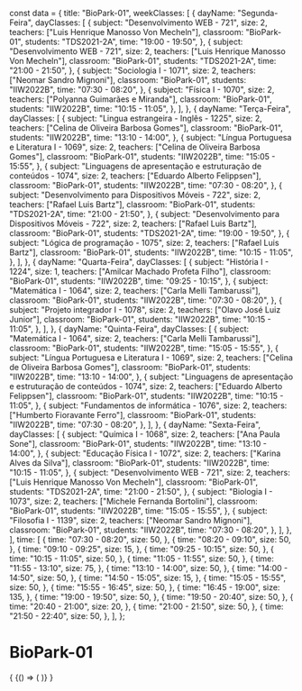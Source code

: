 const data = {
  title: "BioPark-01",
  weekClasses: [
    {
      dayName: "Segunda-Feira",
      dayClasses: [
        {
          subject: "Desenvolvimento WEB - 721",
          size: 2,
          teachers: ["Luis Henrique Manosso Von Mecheln"],
          classroom: "BioPark-01",
          students: "TDS2021-2A",
          time: "19:00 - 19:50",
        },
        {
          subject: "Desenvolvimento WEB - 721",
          size: 2,
          teachers: ["Luis Henrique Manosso Von Mecheln"],
          classroom: "BioPark-01",
          students: "TDS2021-2A",
          time: "21:00 - 21:50",
        },
        {
          subject: "Sociologia I - 1071",
          size: 2,
          teachers: ["Neomar Sandro Mignoni"],
          classroom: "BioPark-01",
          students: "IIW2022B",
          time: "07:30 - 08:20",
        },
        {
          subject: "Física I - 1070",
          size: 2,
          teachers: ["Polyanna Guimarães e Miranda"],
          classroom: "BioPark-01",
          students: "IIW2022B",
          time: "10:15 - 11:05",
        },
      ],
    },
    {
      dayName: "Terça-Feira",
      dayClasses: [
        {
          subject: "Lingua estrangeira - Inglês - 1225",
          size: 2,
          teachers: ["Celina de Oliveira Barbosa Gomes"],
          classroom: "BioPark-01",
          students: "IIW2022B",
          time: "13:10 - 14:00",
        },
        {
          subject: "Língua Portuguesa e Literatura I - 1069",
          size: 2,
          teachers: ["Celina de Oliveira Barbosa Gomes"],
          classroom: "BioPark-01",
          students: "IIW2022B",
          time: "15:05 - 15:55",
        },
        {
          subject:
            "Linguagens de apresentação e estruturação de conteúdos - 1074",
          size: 2,
          teachers: ["Eduardo Alberto Felippsen"],
          classroom: "BioPark-01",
          students: "IIW2022B",
          time: "07:30 - 08:20",
        },
        {
          subject: "Desenvolvimento para Dispositivos Móveis - 722",
          size: 2,
          teachers: ["Rafael Luis Bartz"],
          classroom: "BioPark-01",
          students: "TDS2021-2A",
          time: "21:00 - 21:50",
        },
        {
          subject: "Desenvolvimento para Dispositivos Móveis - 722",
          size: 2,
          teachers: ["Rafael Luis Bartz"],
          classroom: "BioPark-01",
          students: "TDS2021-2A",
          time: "19:00 - 19:50",
        },
        {
          subject: "Lógica de programação - 1075",
          size: 2,
          teachers: ["Rafael Luis Bartz"],
          classroom: "BioPark-01",
          students: "IIW2022B",
          time: "10:15 - 11:05",
        },
      ],
    },
    {
      dayName: "Quarta-Feira",
      dayClasses: [
        {
          subject: "História I - 1224",
          size: 1,
          teachers: ["Amilcar Machado Profeta Filho"],
          classroom: "BioPark-01",
          students: "IIW2022B",
          time: "09:25 - 10:15",
        },
        {
          subject: "Matemática I - 1064",
          size: 2,
          teachers: ["Carla Melli Tambarussi"],
          classroom: "BioPark-01",
          students: "IIW2022B",
          time: "07:30 - 08:20",
        },
        {
          subject: "Projeto integrador I - 1078",
          size: 2,
          teachers: ["Olavo José Luiz Junior"],
          classroom: "BioPark-01",
          students: "IIW2022B",
          time: "10:15 - 11:05",
        },
      ],
    },
    {
      dayName: "Quinta-Feira",
      dayClasses: [
        {
          subject: "Matemática I - 1064",
          size: 2,
          teachers: ["Carla Melli Tambarussi"],
          classroom: "BioPark-01",
          students: "IIW2022B",
          time: "15:05 - 15:55",
        },
        {
          subject: "Língua Portuguesa e Literatura I - 1069",
          size: 2,
          teachers: ["Celina de Oliveira Barbosa Gomes"],
          classroom: "BioPark-01",
          students: "IIW2022B",
          time: "13:10 - 14:00",
        },
        {
          subject:
            "Linguagens de apresentação e estruturação de conteúdos - 1074",
          size: 2,
          teachers: ["Eduardo Alberto Felippsen"],
          classroom: "BioPark-01",
          students: "IIW2022B",
          time: "10:15 - 11:05",
        },
        {
          subject: "Fundamentos de informática - 1076",
          size: 2,
          teachers: ["Humberto Fioravante Ferro"],
          classroom: "BioPark-01",
          students: "IIW2022B",
          time: "07:30 - 08:20",
        },
      ],
    },
    {
      dayName: "Sexta-Feira",
      dayClasses: [
        {
          subject: "Química I - 1068",
          size: 2,
          teachers: ["Ana Paula Sone"],
          classroom: "BioPark-01",
          students: "IIW2022B",
          time: "13:10 - 14:00",
        },
        {
          subject: "Educação Física I - 1072",
          size: 2,
          teachers: ["Karina Alves da Silva"],
          classroom: "BioPark-01",
          students: "IIW2022B",
          time: "10:15 - 11:05",
        },
        {
          subject: "Desenvolvimento WEB - 721",
          size: 2,
          teachers: ["Luis Henrique Manosso Von Mecheln"],
          classroom: "BioPark-01",
          students: "TDS2021-2A",
          time: "21:00 - 21:50",
        },
        {
          subject: "Biologia I - 1073",
          size: 2,
          teachers: ["Michele Fernanda Bortolini"],
          classroom: "BioPark-01",
          students: "IIW2022B",
          time: "15:05 - 15:55",
        },
        {
          subject: "Filosofia I - 1139",
          size: 2,
          teachers: ["Neomar Sandro Mignoni"],
          classroom: "BioPark-01",
          students: "IIW2022B",
          time: "07:30 - 08:20",
        },
      ],
    },
  ],
  time: [
    {
      time: "07:30 - 08:20",
      size: 50,
    },
    {
      time: "08:20 - 09:10",
      size: 50,
    },
    {
      time: "09:10 - 09:25",
      size: 15,
    },
    {
      time: "09:25 - 10:15",
      size: 50,
    },
    {
      time: "10:15 - 11:05",
      size: 50,
    },
    {
      time: "11:05 - 11:55",
      size: 50,
    },
    {
      time: "11:55 - 13:10",
      size: 75,
    },
    {
      time: "13:10 - 14:00",
      size: 50,
    },
    {
      time: "14:00 - 14:50",
      size: 50,
    },
    {
      time: "14:50 - 15:05",
      size: 15,
    },
    {
      time: "15:05 - 15:55",
      size: 50,
    },
    {
      time: "15:55 - 16:45",
      size: 50,
    },
    {
      time: "16:45 - 19:00",
      size: 135,
    },
    {
      time: "19:00 - 19:50",
      size: 50,
    },
    {
      time: "19:50 - 20:40",
      size: 50,
    },
    {
      time: "20:40 - 21:00",
      size: 20,
    },
    {
      time: "21:00 - 21:50",
      size: 50,
    },
    {
      time: "21:50 - 22:40",
      size: 50,
    },
  ],
};

# BioPark-01

<div>
  {
    <BrowserOnly>
      {() => (
        <Grid
          title={data.title}
          weekClasses={data.weekClasses}
          time={data.time}
        />
      )}
    </BrowserOnly>
  }
</div>
